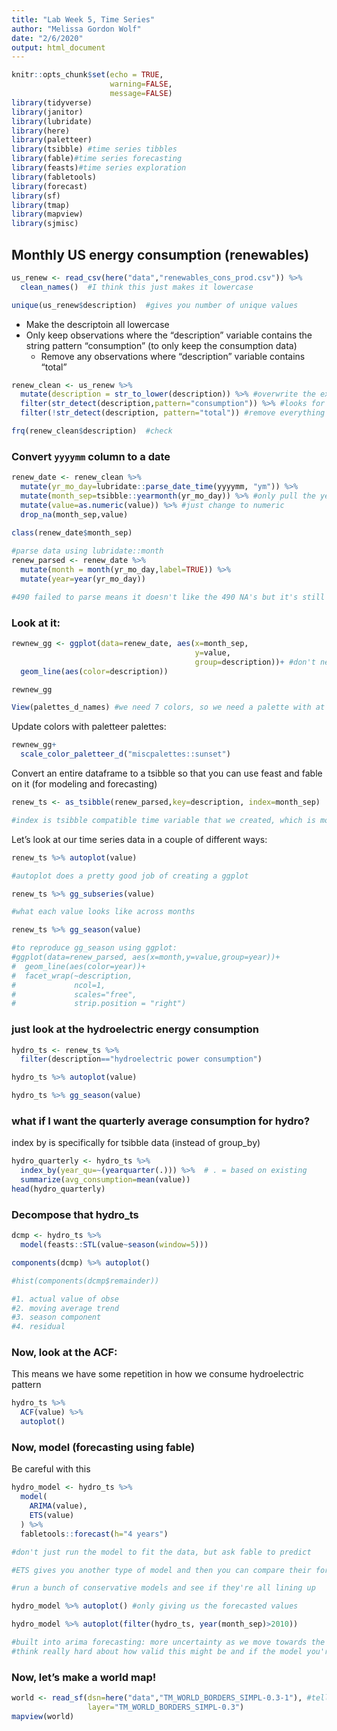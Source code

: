 ```yaml
---
title: "Lab Week 5, Time Series"
author: "Melissa Gordon Wolf"
date: "2/6/2020"
output: html_document
---
```


```r
knitr::opts_chunk$set(echo = TRUE,
                      warning=FALSE,
                      message=FALSE)
library(tidyverse)
library(janitor)
library(lubridate)
library(here)
library(paletteer)
library(tsibble) #time series tibbles
library(fable)#time series forecasting
library(feasts)#time series exploration
library(fabletools)
library(forecast)
library(sf)
library(tmap)
library(mapview)
library(sjmisc)
```

## Monthly US energy consumption (renewables)

```r
us_renew <- read_csv(here("data","renewables_cons_prod.csv")) %>% 
  clean_names()  #I think this just makes it lowercase
```

```r
unique(us_renew$description)  #gives you number of unique values
```

- Make the descriptoin all lowercase
- Only keep observations where the "description" variable contains the string pattern "consumption" (to only keep the consumption data)
  - Remove any observations where "description" variable contains "total"
  
```r
renew_clean <- us_renew %>% 
  mutate(description = str_to_lower(description)) %>% #overwrite the existing column so that it only contains lowercase letters
  filter(str_detect(description,pattern="consumption")) %>% #looks for partial matches that contains the string lowercase consumption and keep it, remove all others
  filter(!str_detect(description, pattern="total")) #remove everything with total

frq(renew_clean$description)  #check
```

### Convert `yyyymm` column to a date

```r
renew_date <- renew_clean %>% 
  mutate(yr_mo_day=lubridate::parse_date_time(yyyymm, "ym")) %>% 
  mutate(month_sep=tsibble::yearmonth(yr_mo_day)) %>% #only pull the year and month
  mutate(value=as.numeric(value)) %>% #just change to numeric
  drop_na(month_sep,value)
  
class(renew_date$month_sep)

#parse data using lubridate::month
renew_parsed <- renew_date %>% 
  mutate(month = month(yr_mo_day,label=TRUE)) %>% 
  mutate(year=year(yr_mo_day))

#490 failed to parse means it doesn't like the 490 NA's but it's still okay and worked
```

### Look at it:

```r
rewnew_gg <- ggplot(data=renew_date, aes(x=month_sep,
                                         y=value,
                                         group=description))+ #don't need this here because we have it below, but adding it anyway for pedagogy
  geom_line(aes(color=description))

rewnew_gg

View(palettes_d_names) #we need 7 colors, so we need a palette with at least 7 colors
```

Update colors with paletteer palettes:

```r
rewnew_gg+
  scale_color_paletteer_d("miscpalettes::sunset")
```

Convert an entire dataframe to a tsibble so that you can use feast and fable on it (for modeling and forecasting)

```r
renew_ts <- as_tsibble(renew_parsed,key=description, index=month_sep)

#index is tsibble compatible time variable that we created, which is month_sep
```

Let's look at our time series data in a couple of different ways:
```r
renew_ts %>% autoplot(value)

#autoplot does a pretty good job of creating a ggplot

renew_ts %>% gg_subseries(value)

#what each value looks like across months

renew_ts %>% gg_season(value)

#to reproduce gg_season using ggplot:
#ggplot(data=renew_parsed, aes(x=month,y=value,group=year))+
#  geom_line(aes(color=year))+
#  facet_wrap(~description,
#             ncol=1,
#             scales="free",
#             strip.position = "right")
```


### just look at the hydroelectric energy consumption
```r
hydro_ts <- renew_ts %>% 
  filter(description=="hydroelectric power consumption")

hydro_ts %>% autoplot(value)

hydro_ts %>% gg_season(value)
```


### what if I want the quarterly average consumption for hydro?

index by is specifically for tsibble data (instead of group_by)

```r
hydro_quarterly <- hydro_ts %>% 
  index_by(year_qu=~(yearquarter(.))) %>%  # . = based on existing
  summarize(avg_consumption=mean(value))
head(hydro_quarterly)
```

### Decompose that hydro_ts

```r
dcmp <- hydro_ts %>% 
  model(feasts::STL(value~season(window=5)))

components(dcmp) %>% autoplot()

#hist(components(dcmp$remainder))

#1. actual value of obse
#2. moving average trend
#3. season component
#4. residual
```

### Now, look at the ACF:

This means we have some repetition in how we consume hydroelectric pattern

```r
hydro_ts %>% 
  ACF(value) %>% 
  autoplot()
```

### Now, model (forecasting using fable)

Be careful with this

```r
hydro_model <- hydro_ts %>%
  model(
    ARIMA(value),
    ETS(value)
  ) %>% 
  fabletools::forecast(h="4 years")

#don't just run the model to fit the data, but ask fable to predict

#ETS gives you another type of model and then you can compare their forecasting

#run a bunch of conservative models and see if they're all lining up

hydro_model %>% autoplot() #only giving us the forecasted values

hydro_model %>% autoplot(filter(hydro_ts, year(month_sep)>2010))

#built into arima forecasting: more uncertainty as we move towards the future
#think really hard about how valid this might be and if the model you're using is really representing your data

```

### Now, let's make a world map!

```r
world <- read_sf(dsn=here("data","TM_WORLD_BORDERS_SIMPL-0.3-1"), #tell it what directory to find it in
                 layer="TM_WORLD_BORDERS_SIMPL-0.3") 
mapview(world)
```

